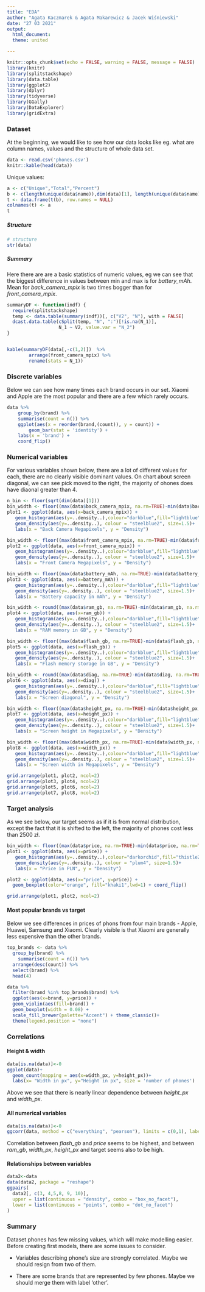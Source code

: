 ```yaml
---
title: "EDA"
author: "Agata Kaczmarek & Agata Makarewicz & Jacek Wiśniewski"
date: "27 03 2021"
output: 
  html_document:
  theme: united

---
```


```r
knitr::opts_chunk$set(echo = FALSE, warning = FALSE, message = FALSE)
library(knitr)
library(splitstackshape)
library(data.table)
library(ggplot2)
library(dplyr)
library(tidyverse)
library(GGally)
library(DataExplorer)
library(gridExtra)
```

### Dataset

At the beginning, we would like to see how our data looks like eg. what are column names, values and the structure of whole data set. 

```r
data <- read.csv('phones.csv')
knitr::kable(head(data))
```

Unique values:

```r
a <- c("Unique","Total","Percent")
b <- c(length(unique(data$name)),dim(data)[1], length(unique(data$name))/dim(data)[1])
t <- data.frame(t(b), row.names = NULL)
colnames(t) <- a
t
```


##### Structure 

```r
# structure
str(data)
```

##### Summary

Here there are are a basic statistics of numeric values, eg we can see that the biggest difference in values between min and max is for *battery_mAh*. Mean for *back_camera_mpix* is two times bogger than for *front_camera_mpix*.

```r
summaryDF <- function(indf) {
  require(splitstackshape)
  temp <- data.table(summary(indf))[, c("V2", "N"), with = FALSE]
  dcast.data.table(cSplit(temp, "N", ":")[!is.na(N_1)],
                   N_1 ~ V2, value.var = "N_2")
}


kable(summaryDF(data[,-c(1,2)])  %>% 
        arrange(front_camera_mpix) %>%
        rename(stats = N_1))
```

### Discrete variables 

Below we can see how many times each brand occurs in our set. Xiaomi and Apple are the most popular and there are a few which rarely occurs.

```r
data %>% 
	group_by(brand) %>% 
	summarise(count = n()) %>%
	ggplot(aes(x = reorder(brand,(count)), y = count)) + 
		geom_bar(stat = 'identity') +
    labs(x = 'brand') +
    coord_flip()
```

### Numerical variables

For various variables shown below, there are a lot of different values for each, there are no clearly visible dominant values. On chart about screen diagonal, we can see pick moved to the right, the majority of ohones does have diaonal greater than 4.

```r

n_bin <- floor(sqrt(dim(data)[1]))
bin_width <- floor((max(data$back_camera_mpix, na.rm=TRUE)-min(data$back_camera_mpix, na.rm=TRUE))/n_bin)
plot1 <- ggplot(data, aes(x=back_camera_mpix)) +   
   geom_histogram(aes(y=..density..),colour="darkblue",fill="lightblue", binwidth = bin_width, boundary = 0) + 
   geom_density(aes(y=..density..), colour = "steelblue2", size=1.5)+
   labs(x = "Back Camera Megapixels", y = "Density")

bin_width <- floor((max(data$front_camera_mpix, na.rm=TRUE)-min(data$front_camera_mpix, na.rm=TRUE))/n_bin)
plot2 <- ggplot(data, aes(x=front_camera_mpix)) +   
   geom_histogram(aes(y=..density..),colour="darkblue",fill="lightblue", binwidth = bin_width, boundary = 0) + 
   geom_density(aes(y=..density..), colour = "steelblue2", size=1.5)+
   labs(x = "Front Camera Megapixels", y = "Density")

bin_width <- floor((max(data$battery_mAh, na.rm=TRUE)-min(data$battery_mAh, na.rm=TRUE))/n_bin)
plot3 <- ggplot(data, aes(x=battery_mAh)) +   
   geom_histogram(aes(y=..density..),colour="darkblue",fill="lightblue", binwidth = bin_width, boundary = 0) + 
   geom_density(aes(y=..density..), colour = "steelblue2", size=1.5)+
   labs(x = "Battery capacity in mAh", y = "Density")

bin_width <- round((max(data$ram_gb, na.rm=TRUE)-min(data$ram_gb, na.rm=TRUE))/n_bin, 1)
plot4 <- ggplot(data, aes(x=ram_gb)) +   
   geom_histogram(aes(y=..density..),colour="darkblue",fill="lightblue", binwidth = bin_width, boundary = 0) + 
   geom_density(aes(y=..density..), colour = "steelblue2", size=1.5)+
   labs(x = "RAM memory in GB", y = "Density")

bin_width <- floor((max(data$flash_gb, na.rm=TRUE)-min(data$flash_gb, na.rm=TRUE))/n_bin)
plot5 <- ggplot(data, aes(x=flash_gb)) +   
   geom_histogram(aes(y=..density..),colour="darkblue",fill="lightblue", binwidth = bin_width, boundary = 0) + 
   geom_density(aes(y=..density..), colour = "steelblue2", size=1.5)+
   labs(x = "Flash memory storage in GB", y = "Density")

bin_width <- round((max(data$diag, na.rm=TRUE)-min(data$diag, na.rm=TRUE))/n_bin, 1)
plot6 <- ggplot(data, aes(x=diag)) +   
   geom_histogram(aes(y=..density..),colour="darkblue",fill="lightblue", binwidth = bin_width, boundary = 0) + 
   geom_density(aes(y=..density..), colour = "steelblue2", size=1.5)+
   labs(x = "Screen diagonal", y = "Density")

bin_width <- floor((max(data$height_px, na.rm=TRUE)-min(data$height_px, na.rm=TRUE))/n_bin)
plot7 <- ggplot(data, aes(x=height_px)) +   
   geom_histogram(aes(y=..density..),colour="darkblue",fill="lightblue", binwidth = bin_width, boundary = 0) + 
   geom_density(aes(y=..density..), colour = "steelblue2", size=1.5)+
   labs(x = "Screen height in Megapixels", y = "Density")

bin_width <- floor((max(data$width_px, na.rm=TRUE)-min(data$width_px, na.rm=TRUE))/n_bin)
plot8 <- ggplot(data, aes(x=width_px)) +   
   geom_histogram(aes(y=..density..),colour="darkblue",fill="lightblue", binwidth = bin_width, boundary = 0) + 
   geom_density(aes(y=..density..), colour = "steelblue2", size=1.5)+
   labs(x = "Screen width in Megapixels", y = "Density")

grid.arrange(plot1, plot2, ncol=2)
grid.arrange(plot3, plot4, ncol=2)
grid.arrange(plot5, plot6, ncol=2)
grid.arrange(plot7, plot8, ncol=2)
```

### Target analysis

As we see below, our target seems as if it is from normal distribution, except the fact that it is shifted to the left, the majority of phones cost less than 2500 zł.

```r
bin_width <- floor((max(data$price, na.rm=TRUE)-min(data$price, na.rm=TRUE))/n_bin)
plot1 <- ggplot(data, aes(x=price)) +   
   geom_histogram(aes(y=..density..),colour="darkorchid",fill="thistle2", binwidth = bin_width, boundary = 0) + 
   geom_density(aes(y=..density..), colour = "plum4", size=1.5)+
   labs(x = "Price in PLN", y = "Density")

plot2 <- ggplot(data, aes(x="price", y=price)) +
  geom_boxplot(color="orange", fill="khaki1",lwd=1) + coord_flip()

grid.arrange(plot1, plot2, ncol=2)
```

#### Most popular brands vs target 

Below we see differences in prices of phons from four main brands - Apple, Huawei, Samsung and Xiaomi. Clearly visible is that Xiaomi are generally less expensive than the other brands.

```r
top_brands <- data %>% 
  group_by(brand) %>% 
	summarise(count = n()) %>%
  arrange(desc(count)) %>%
  select(brand) %>%
  head(4)

data %>% 
  filter(brand %in% top_brands$brand) %>%
  ggplot(aes(x=brand, y=price)) + 
  geom_violin(aes(fill=brand)) +
  geom_boxplot(width = 0.08) +
  scale_fill_brewer(palette="Accent") + theme_classic()+
  theme(legend.position = "none")
```

### Correlations

#### Height & width

```r
data[is.na(data)]<-0
ggplot(data)+
  geom_count(mapping = aes(x=width_px, y=height_px))+
  labs(x= "Width in px", y="Height in px", size = 'number of phones')

```

Above we see that there is nearly linear dependence between *height_px* and *width_px*.

#### All numerical variables

```r
data[is.na(data)]<-0
ggcorr(data, method = c("everything", "pearson"), limits = c(0,1), label = TRUE, layout.exp = 2, hjust = 0.75)
```

Correlation between *flash_gb* and *price* seems to be highest, and between *ram_gb*, *width_px*, *height_px* and target seems also to be high.

#### Relationships between variables

```r
data2<-data
data(data2, package = "reshape")
ggpairs(
  data2[, c(3, 4,5,8, 9, 10)],
  upper = list(continuous = "density", combo = "box_no_facet"),
  lower = list(continuous = "points", combo = "dot_no_facet")
)

```

### Summary
Dataset phones has few missing values, which will make modelling easier. Before creating first models, there are some issues to consider.

* Variables describing phone's size are strongly correlated. Maybe we should resign from two of them.

* There are some brands that are represented by few phones. Maybe we should merge them with label 'other'.